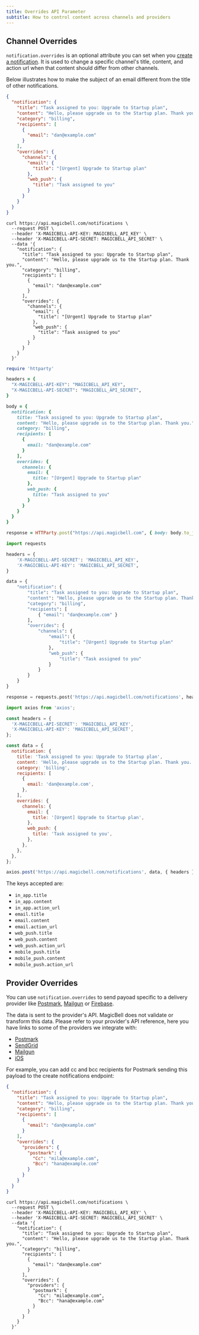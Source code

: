 ```yaml
---
title: Overrides API Parameter
subtitle: How to control content across channels and providers
---
```


## Channel Overrides

`notification.overrides` is an optional attribute you can set when you [create a notification](/docs/rest-api/reference#create-notification).
It is used to change a specific channel's title, content, and action url when
that content should differ from other channels.

Below illustrates how to make the subject of an email different from the title
of other notifications.

<Tabs>

```json title=PAYLOAD hideHeader noTopBorderRadius
{
  "notification": {
    "title": "Task assigned to you: Upgrade to Startup plan",
    "content": "Hello, please upgrade us to the Startup plan. Thank you.",
    "category": "billing",
    "recipients": [
      {
        "email": "dan@example.com"
      }
    ],
    "overrides": {
      "channels": {
        "email": {
          "title": "[Urgent] Upgrade to Startup plan"
        },
        "web_push": {
          "title": "Task assigned to you"
        }
      }
    }
  }
}
```

```curl title=cURL hideHeader noTopBorderRadius
curl https://api.magicbell.com/notifications \
  --request POST \
  --header 'X-MAGICBELL-API-KEY: MAGICBELL_API_KEY' \
  --header 'X-MAGICBELL-API-SECRET: MAGICBELL_API_SECRET' \
  --data '{
    "notification": {
      "title": "Task assigned to you: Upgrade to Startup plan",
      "content": "Hello, please upgrade us to the Startup plan. Thank you.",
      "category": "billing",
      "recipients": [
        {
          "email": "dan@example.com"
        }
      ],
      "overrides": {
        "channels": {
          "email": {
            "title": "[Urgent] Upgrade to Startup plan"
          },
          "web_push": {
            "title": "Task assigned to you"
          }
        }
      }
    }
  }'
```

```ruby title=RUBY hideHeader noTopBorderRadius
require 'httparty'

headers = {
  "X-MAGICBELL-API-KEY": "MAGICBELL_API_KEY",
  "X-MAGICBELL-API-SECRET": "MAGICBELL_API_SECRET",
}

body = {
  notification: {
    title: "Task assigned to you: Upgrade to Startup plan",
    content: "Hello, please upgrade us to the Startup plan. Thank you.",
    category: "billing",
    recipients: [
      {
        email: "dan@example.com"
      }
    ],
    overrides: {
      channels: {
        email: {
          title: "[Urgent] Upgrade to Startup plan"
        },
        web_push: {
          title: "Task assigned to you"
        }
      }
    }
  }
}

response = HTTParty.post("https://api.magicbell.com", { body: body.to_json, headers: headers })
```

```python title=PYTHON hideHeader noTopBorderRadius
import requests

headers = {
    'X-MAGICBELL-API-SECRET': 'MAGICBELL_API_KEY',
    'X-MAGICBELL-API-KEY': 'MAGICBELL_API_SECRET',
}

data = {
    "notification": {
        "title": "Task assigned to you: Upgrade to Startup plan",
        "content": "Hello, please upgrade us to the Startup plan. Thank you.",
        "category": "billing",
        "recipients": [
            { "email": "dan@example.com" }
        ],
        "overrides": {
            "channels": {
                "email": {
                    "title": "[Urgent] Upgrade to Startup plan"
                },
                "web_push": {
                    "title": "Task assigned to you"
                }
            }
        }
    }
}

response = requests.post('https://api.magicbell.com/notifications', headers=headers, json=data)
```

```javascript title=JAVASCRIPT hideHeader noTopBorderRadius
import axios from 'axios';

const headers = {
  'X-MAGICBELL-API-SECRET': 'MAGICBELL_API_KEY',
  'X-MAGICBELL-API-KEY': 'MAGICBELL_API_SECRET',
};

const data = {
  notification: {
    title: 'Task assigned to you: Upgrade to Startup plan',
    content: 'Hello, please upgrade us to the Startup plan. Thank you.',
    category: 'billing',
    recipients: [
      {
        email: 'dan@example.com',
      },
    ],
    overrides: {
      channels: {
        email: {
          title: '[Urgent] Upgrade to Startup plan',
        },
        web_push: {
          title: 'Task assigned to you',
        },
      },
    },
  },
};

axios.post('https://api.magicbell.com/notifications', data, { headers });
```

</Tabs>

The keys accepted are:

- `in_app.title`
- `in_app.content`
- `in_app.action_url`
- `email.title`
- `email.content`
- `email.action_url`
- `web_push.title`
- `web_push.content`
- `web_push.action_url`
- `mobile_push.title`
- `mobile_push.content`
- `mobile_push.action_url`

## Provider Overrides

You can use `notification.overrides` to send payoad specific to a
delivery provider like [Postmark](https://magicbell.com/docs/email/postmark),
[Mailgun](https://magicbell.com/docs/email/mailgun) or
[Firebase](https://firebase.google.com/).

The data is sent to the provider's API. MagicBell does not validate or
transform this data. Please refer to your provider's API reference, here you
have links to some of the providers we integrate with:

- [Postmark](https://postmarkapp.com/developer/api/email-api)
- [SendGrid](https://docs.sendgrid.com/api-reference/mail-send/mail-send)
- [Mailgun](https://documentation.mailgun.com/en/latest/api-sending.html#sending)
- [iOS](https://developer.apple.com/library/archive/documentation/NetworkingInternet/Conceptual/RemoteNotificationsPG/PayloadKeyReference.html)

For example, you can add cc and bcc recipients for Postmark sending this payload
to the create notifications endpoint:

<Tabs>

```json title=PAYLOAD hideHeader noTopBorderRadius
{
  "notification": {
    "title": "Task assigned to you: Upgrade to Startup plan",
    "content": "Hello, please upgrade us to the Startup plan. Thank you.",
    "category": "billing",
    "recipients": [
      {
        "email": "dan@example.com"
      }
    ],
    "overrides": {
      "providers": {
        "postmark": {
          "Cc": "mila@example.com",
          "Bcc": "hana@example.com"
        }
      }
    }
  }
}
```

```curl title=cURL hideHeader noTopBorderRadius
curl https://api.magicbell.com/notifications \
  --request POST \
  --header 'X-MAGICBELL-API-KEY: MAGICBELL_API_KEY' \
  --header 'X-MAGICBELL-API-SECRET: MAGICBELL_API_SECRET' \
  --data '{
    "notification": {
      "title": "Task assigned to you: Upgrade to Startup plan",
      "content": "Hello, please upgrade us to the Startup plan. Thank you.",
      "category": "billing",
      "recipients": [
        {
          "email": "dan@example.com"
        }
      ],
      "overrides": {
        "providers": {
          "postmark": {
            "Cc": "mila@example.com",
            "Bcc": "hana@example.com"
          }
        }
      }
    }
  }'
```

</Tabs>
